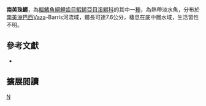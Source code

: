 {{Speciesbox 
| taxon = Cynolebias vazabarrisensis
| status = NE
| status_system = IUCN3.1
| authority = [[Costa|Costa]], 2001
| synonyms = 
}}
'''南美珠鱂'''，為[[輻鰭魚綱|輻鰭魚綱]][[鯉齒目|鯉齒目]][[鰕鱂亞目|鰕鱂亞目]][[溪鱂科|溪鱂科]]的其中一[[種|種]]，為熱帶淡水魚，分布於[[南美洲|南美洲]][[巴西|巴西]]Vaza-Barris河流域，體長可達7.6公分，棲息在底中層水域，生活習性不明。

== 參考文獻 ==
*{{FishBase_species|genus=Cynolebias|species=vazabarrisensis|year=2014|month=8}}

== 擴展閱讀 ==
{{refbegin}}
{{wikispecies-inline|Cynolebias vazabarrisensis|南美珠鱂}}
{{refend}}
{{Taxonbar|from=Q7585370}}

[[Category:珠鱂屬|N]]


{{魚類小作品}}